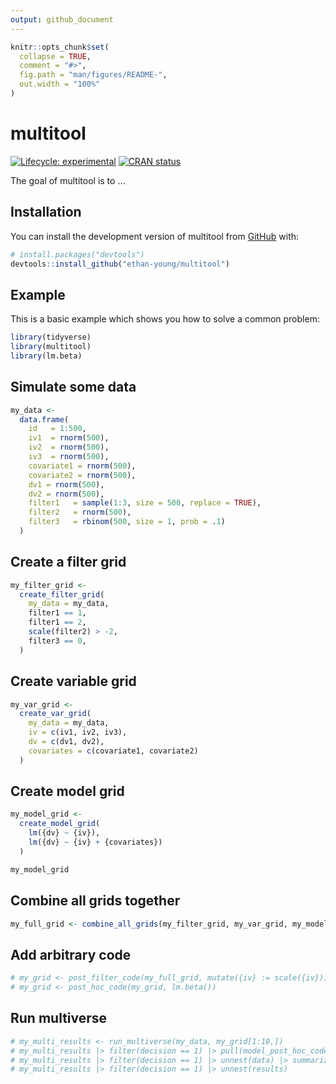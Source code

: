 ```yaml
---
output: github_document
---
```


<!-- README.md is generated from README.Rmd. Please edit that file -->

```r
knitr::opts_chunk$set(
  collapse = TRUE,
  comment = "#>",
  fig.path = "man/figures/README-",
  out.width = "100%"
)
```

# multitool

<!-- badges: start -->
[![Lifecycle: experimental](https://img.shields.io/badge/lifecycle-experimental-orange.svg)](https://lifecycle.r-lib.org/articles/stages.html#experimental)
[![CRAN status](https://www.r-pkg.org/badges/version/multitool)](https://CRAN.R-project.org/package=multitool)
<!-- badges: end -->

The goal of multitool is to ...

## Installation

You can install the development version of multitool from [GitHub](https://github.com/) with:

``` r
# install.packages("devtools")
devtools::install_github("ethan-young/multitool")
```

## Example

This is a basic example which shows you how to solve a common problem:

```r
library(tidyverse)
library(multitool)
library(lm.beta)
```

## Simulate some data

```r
my_data <-
  data.frame(
    id   = 1:500,
    iv1  = rnorm(500),
    iv2  = rnorm(500),
    iv3  = rnorm(500),
    covariate1 = rnorm(500),
    covariate2 = rnorm(500),
    dv1 = rnorm(500),
    dv2 = rnorm(500),
    filter1   = sample(1:3, size = 500, replace = TRUE),
    filter2   = rnorm(500),
    filter3   = rbinom(500, size = 1, prob = .1)
  )
```

## Create a filter grid

```r
my_filter_grid <-
  create_filter_grid(
    my_data = my_data,
    filter1 == 1,
    filter1 == 2,
    scale(filter2) > -2,
    filter3 == 0,
  )
```

## Create variable grid

```r
my_var_grid <-
  create_var_grid(
    my_data = my_data,
    iv = c(iv1, iv2, iv3),
    dv = c(dv1, dv2),
    covariates = c(covariate1, covariate2)
  )
```


## Create model grid

```r
my_model_grid <-
  create_model_grid(
    lm({dv} ~ {iv}),
    lm({dv} ~ {iv} + {covariates})
  )

my_model_grid
```

## Combine all grids together

```r
my_full_grid <- combine_all_grids(my_filter_grid, my_var_grid, my_model_grid)
```

## Add arbitrary code

```r
# my_grid <- post_filter_code(my_full_grid, mutate({iv} := scale({iv})), mutate({dv} := log({dv})))
# my_grid <- post_hoc_code(my_grid, lm.beta())
```

## Run multiverse

```r
# my_multi_results <- run_multiverse(my_data, my_grid[1:10,])
# my_multi_results |> filter(decision == 1) |> pull(model_post_hoc_code) |> str_replace_all(" \\|> ", " |> \n") |> glue::glue()
# my_multi_results |> filter(decision == 1) |> unnest(data) |> summarize(mean = mean(iv1), sd = sd(iv1))
# my_multi_results |> filter(decision == 1) |> unnest(results)
```

